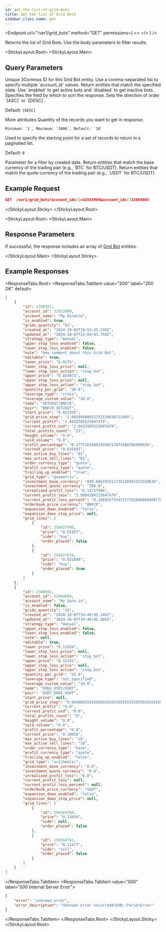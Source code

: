 ```yaml
---
id: get-the-list-of-grid-bots
title: Get the list of Grid Bots
sidebar_class_name: get
---
```



<Endpoint
  url="/ver1/grid_bots"
  method="GET"
  permissions={
    <>
      <Permission title="Permission" description="BOTS_READ" />
      <Permission title="Security" description="SIGNED" />
    </>
  }
/>

Returns the list of Grid Bots. Use the body parameters to filter results.

<StickyLayout.Root>
   <StickyLayout.Main>

## Query Parameters 
<ApiParam name='account_id' type='string' id="account_id">
    Unique 3Commas ID for this Grid Bot entity.
    Use a comma-separated list to specify multiple `account_id` values.
</ApiParam>

<ApiParam name='state' type='string' id="state">
    Return entities that match the specified state.
    Use `enabled` to get active bots and `disabled` to get inactive bots.
</ApiParam>

<ApiParam name='sort_by' type='string' id="sort_by">
   Specifies the field by which to sort the response.
</ApiParam>

<ApiParam name='sort_direction' type='string' id="sort_direction">
   Sets the direction of order `[ASC]` or `[DESC]`.

   Default: `[DESC]`
</ApiParam>

<CollapseAll>
<CollapseAllHeading> More attributes <CollapseAllButton /> </CollapseAllHeading>

<CollapsibleApiParam name="limit" type="string" id="limit">
   Quantity of the records you want to get in response.

    Minimum: `1`, Maximum: `1000`, Default: `10` 
</CollapsibleApiParam>

<CollapsibleApiParam name="offset" type="integer" id="offset">
   Used to specify the starting point for a set of records to return in a paginated list.
   
   Default: `0` 
</CollapsibleApiParam>

<CollapsibleApiParam name="from" type="string" id="from">
   Parameter for a filter by created date.
</CollapsibleApiParam>
      
<CollapsibleApiParam name="base" type="string" id="base">
   Return entities that match the base currency of the trading pair (e.g., `BTC` for BTC/USDT).
</CollapsibleApiParam>

<CollapsibleApiParam name="quote" type="string" id="quote">
   Return entities that match the quote currency of the trading pair (e.g., `USDT` for BTC/USDT).
</CollapsibleApiParam>
</CollapseAll>
</StickyLayout.Main>
<StickyLayout.Sticky>

## Example Request 

```json
GET  /ver1/grid_bots?account_ids[]=32833909&account_ids[]32864603
```

</StickyLayout.Sticky>
</StickyLayout.Root>

<StickyLayout.Root>
<StickyLayout.Main>

## Response Parameters 

If successful, the response includes an array of [Grid Bot](./0.%20Grid%20Bot%20entity.mdx) entities.

</StickyLayout.Main>
<StickyLayout.Sticky>

## Example Responses

<ResponseTabs.Root>
<ResponseTabs.TabItem value="200" label="200 OK" default>

```json
[
    {
        "id": 2338357,
        "account_id": 32833909,
        "account_name": "My Binance",
        "is_enabled": true,
        "grids_quantity": "81",
        "created_at": "2024-10-03T19:53:35.530Z",
        "updated_at": "2024-10-07T23:04:03.759Z",
        "strategy_type": "manual",
        "upper_stop_loss_enabled": false,
        "lower_stop_loss_enabled": false,
        "note": "New comment about this Grid Bot",
        "editable": true,
        "lower_price": "0.0175",
        "lower_stop_loss_price": null,
        "lower_stop_loss_action": "stop_bot",
        "upper_price": "0.024073",
        "upper_stop_loss_price": null,
        "upper_stop_loss_action": "stop_bot",
        "quantity_per_grid": "20.0",
        "leverage_type": "cross",
        "leverage_custom_value": "10.0",
        "name": "VETUSDT/BNFCR",
        "pair": "BNFCR_VETUSDT",
        "start_price": "0.022395",
        "grid_price_step": "1.00399408015751539830711995",
        "current_profit": "2.8432585523697479",
        "current_profit_usd": "2.8432585523697479",
        "total_profits_count": "23",
        "bought_volume": "0.0",
        "sold_volume": "0.0",
        "profit_percentage": "0.177716336029358217871680786990536",
        "current_price": "0.022681",
        "max_active_buy_lines": "81",
        "max_active_sell_lines": "81",
        "order_currency_type": "quote",
        "profit_currency_type": "quote",
        "trailing_up_enabled": "true",
        "grid_type": "geometric",
        "investment_base_currency": "830.806297511735138952353258838",
        "investment_quote_currency": "200.0",
        "unrealized_profit_loss": "0.14717986",
        "current_profit_loss": "2.9904384123697479",
        "current_profit_loss_percent": "0.1869157334723778284605040877565797",
        "orderbook_price_currency": "BNFCR",
        "expansion_down_enabled": "false",
        "expansion_down_stop_price": null,
        "grid_lines": [
            {
                "id": 256427646,
                "price": "0.01957",
                "side": "buy",
                "order_placed": false
            },
            {
                "id": 256427674,
                "price": "0.021884",
                "side": "buy",
                "order_placed": true
            }
        ]
    },
    {
        "id": 2340692,
        "account_id": 32864603,
        "account_name": "My Gate.io",
        "is_enabled": false,
        "grids_quantity": "10",
        "created_at": "2024-10-07T19:49:05.146Z",
        "updated_at": "2024-10-07T19:49:05.266Z",
        "strategy_type": "manual",
        "upper_stop_loss_enabled": false,
        "lower_stop_loss_enabled": false,
        "note": null,
        "editable": true,
        "lower_price": "0.11016",
        "lower_stop_loss_price": null,
        "lower_stop_loss_action": "stop_bot",
        "upper_price": "0.15161",
        "upper_stop_loss_price": null,
        "upper_stop_loss_action": "stop_bot",
        "quantity_per_grid": "32.0",
        "leverage_type": "not_specified",
        "leverage_custom_value": "10.0",
        "name": "DOGE_USDT/USDT",
        "pair": "USDT_DOGE_USDT",
        "start_price": null,
        "grid_price_step": "0.004605555555555555555555555555555555555555556",
        "current_profit": "0.0",
        "current_profit_usd": "0.0",
        "total_profits_count": "0",
        "bought_volume": "0.0",
        "sold_volume": "0.0",
        "profit_percentage": "0.0",
        "current_price": "0.10658",
        "max_active_buy_lines": "10",
        "max_active_sell_lines": "10",
        "order_currency_type": "base",
        "profit_currency_type": "quote",
        "trailing_up_enabled": "false",
        "grid_type": "arithmetic",
        "investment_base_currency": "0.0",
        "investment_quote_currency": "0.0",
        "unrealized_profit_loss": "0.0",
        "current_profit_loss": null,
        "current_profit_loss_percent": null,
        "orderbook_price_currency": "USDT",
        "expansion_down_enabled": "false",
        "expansion_down_stop_price": null,
        "grid_lines": [
            {
                "id": 256564760,
                "price": "0.11016",
                "side": null,
                "order_placed": false
            },
            {
                "id": 256564761,
                "price": "0.11477",
                "side": "sell",
                "order_placed": false
            }
        ]
    }
]
```
</ResponseTabs.TabItem>
<ResponseTabs.TabItem value="500" label="500 Internal Server Error">
```json
{
    "error": "unknown_error",
    "error_description": "Unknown error occurred#JSON::ParserError"
}
```
 </ResponseTabs.TabItem>
  </ResponseTabs.Root>
</StickyLayout.Sticky>
</StickyLayout.Root>